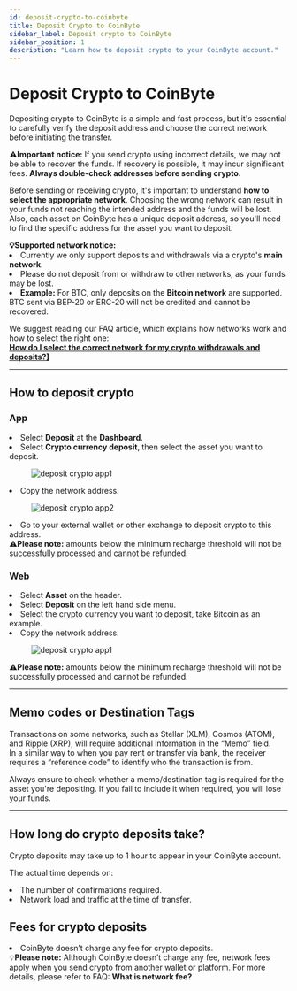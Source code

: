 ```yaml
---
id: deposit-crypto-to-coinbyte
title: Deposit Crypto to CoinByte
sidebar_label: Deposit crypto to CoinByte
sidebar_position: 1
description: "Learn how to deposit crypto to your CoinByte account."
---
```



# Deposit Crypto to CoinByte

Depositing crypto to CoinByte is a simple and fast process, but it's essential to carefully verify the deposit address and choose the correct network before initiating the transfer.

<WarningBox>
⚠️<strong>Important notice:</strong> If you send crypto using incorrect details, we may not be able to recover the funds. If recovery is possible, it may incur significant fees. <strong>Always double-check addresses before sending crypto.</strong>
</WarningBox>

Before sending or receiving crypto, it's important to understand <strong>how to select the appropriate network</strong>. Choosing the wrong network can result in your funds not reaching the intended address and the funds will be lost. Also, each asset on CoinByte has a unique deposit address, so you'll need to find the specific address for the asset you want to deposit.

<InfoBox>
<strong>💡Supported network notice:</strong>
<TickList>
<li>Currently we only support deposits and withdrawals via a crypto's <strong>main network</strong>.</li>
<li>Please do not deposit from or withdraw to other networks, as your funds may be lost.</li>
<li><strong>Example:</strong> For BTC, only deposits on the <strong>Bitcoin network</strong> are supported. BTC sent via BEP-20 or ERC-20 will not be credited and cannot be recovered.</li>
</TickList>
</InfoBox>

We suggest reading our FAQ article, which explains how networks work and how to select the right one:  
<a href="/helpcenter/docs/deposits-withdrawals/withdraw-crypto/select-network-for-transfer/#how-to-select-correct-networks"><strong>How do I select the correct network for my crypto withdrawals and deposits?]</strong></a>

---

## How to deposit crypto

<Tabs>
<TabItem value="Mobile App" label="App">
<div style={{ marginTop: '2.5rem' }}></div>

### **App**

<div style={{ marginBottom: '1.5rem' }}></div>

<RoundStepList>
<li>Select <strong>Deposit</strong> at the <strong>Dashboard</strong>.</li>
<li>Select <strong>Crypto currency deposit</strong>, then select the asset you want to deposit.</li>

<figure style={{ textAlign: 'center' }}>
  <img src={useBaseUrl('/img/deposits-withdrawals/deposit-crypto/deposit-crypto-to-coinbyte/1.png')} alt="deposit crypto app1" style={{ width: 300 }} />
</figure>

<li>Copy the network address.</li>

<figure style={{ textAlign: 'center' }}>
  <img src={useBaseUrl('/img/deposits-withdrawals/deposit-crypto/deposit-crypto-to-coinbyte/2.png')} alt="deposit crypto app2" style={{ width: 300 }} />
</figure>


<li>Go to your external wallet or other exchange to deposit crypto to this address.</li>
</RoundStepList>
<WarningBox>
⚠️<strong>Please note:</strong> amounts below the minimum recharge threshold will not be successfully processed and cannot be refunded.
</WarningBox>


</TabItem>

<TabItem value="Web Platform" label="Web">
<div style={{ marginTop: '2.5rem' }}></div>

### **Web**

<div style={{ marginBottom: '1.5rem' }}></div>

<RoundStepList>
<li>Select <strong>Asset</strong> on the header.</li>
<li>Select <strong>Deposit</strong> on the left hand side menu.</li>
<li>Select the crypto currency you want to deposit, take Bitcoin as an example.</li>
<li>Copy the network address.</li>

<figure style={{ textAlign: 'center' }}>
  <img src={useBaseUrl('/img/deposits-withdrawals/deposit-crypto/deposit-crypto-to-coinbyte/3.png')} alt="deposit crypto app1" style={{ width: 300 }} />
</figure>

</RoundStepList>
<WarningBox>
⚠️<strong>Please note:</strong> amounts below the minimum recharge threshold will not be successfully processed and cannot be refunded.
</WarningBox>

</TabItem>
</Tabs>

---

## Memo codes or Destination Tags

Transactions on some networks, such as Stellar (XLM), Cosmos (ATOM), and Ripple (XRP), will require additional information in the “Memo” field.  
In a similar way to when you pay rent or transfer via bank, the receiver requires a “reference code” to identify who the transaction is from.

Always ensure to check whether a memo/destination tag is required for the asset you're depositing. If you fail to include it when required, you will lose your funds.

---

## How long do crypto deposits take?

Crypto deposits may take up to 1 hour to appear in your CoinByte account.

The actual time depends on:

<TickList>
<li>The number of confirmations required.</li>
<li>Network load and traffic at the time of transfer.</li>
</TickList>

## Fees for crypto deposits

<TickList>
<li>CoinByte doesn’t charge any fee for crypto deposits.</li>
</TickList>

<InfoBox>
💡<strong>Please note:</strong> Although CoinByte doesn’t charge any fee, network fees apply when you send crypto from another wallet or platform.
For more details, please refer to FAQ: <strong>What is network fee?</strong>
</InfoBox>

<RelatedArticles category="deposit-crypto" />
